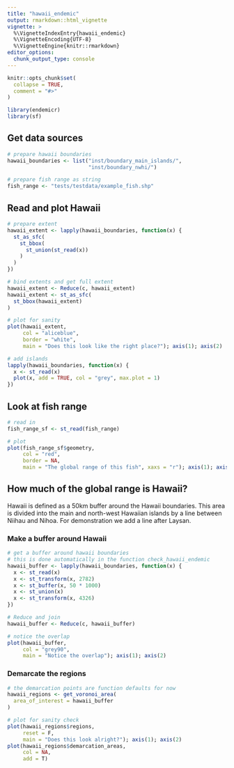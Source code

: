 ```yaml
---
title: "hawaii_endemic"
output: rmarkdown::html_vignette
vignette: >
  %\VignetteIndexEntry{hawaii_endemic}
  %\VignetteEncoding{UTF-8}
  %\VignetteEngine{knitr::rmarkdown}
editor_options: 
  chunk_output_type: console
---
```


```r
knitr::opts_chunk$set(
  collapse = TRUE,
  comment = "#>"
)
```

```r
library(endemicr)
library(sf)
```

## Get data sources

```r
# prepare hawaii boundaries
hawaii_boundaries <- list("inst/boundary_main_islands/",
                          "inst/boundary_nwhi/")

# prepare fish range as string
fish_range <- "tests/testdata/example_fish.shp"
```

## Read and plot Hawaii

```r
# prepare extent
hawaii_extent <- lapply(hawaii_boundaries, function(x) {
  st_as_sfc(
    st_bbox(
      st_union(st_read(x))
    )
  )
})

# bind extents and get full extent
hawaii_extent <- Reduce(c, hawaii_extent)
hawaii_extent <- st_as_sfc(
  st_bbox(hawaii_extent)
)

# plot for sanity
plot(hawaii_extent, 
     col = "aliceblue", 
     border = "white",
     main = "Does this look like the right place?"); axis(1); axis(2)

# add islands
lapply(hawaii_boundaries, function(x) {
  x <- st_read(x)
  plot(x, add = TRUE, col = "grey", max.plot = 1)
})
```

## Look at fish range

```r
# read in
fish_range_sf <- st_read(fish_range)

# plot
plot(fish_range_sf$geometry, 
     col = "red",
     border = NA,
     main = "The global range of this fish", xaxs = "r"); axis(1); axis(2)
```

## How much of the global range is Hawaii?

Hawaii is defined as a 50km buffer around the Hawaii boundaries.
This area is divided into the main and north-west Hawaiian islands by a line
between Niihau and Nihoa. For demonstration we add a line after Laysan.

### Make a buffer around Hawaii

```r
# get a buffer around hawaii boundaries
# this is done automatically in the function check_hawaii_endemic
hawaii_buffer <- lapply(hawaii_boundaries, function(x) {
  x <- st_read(x)
  x <- st_transform(x, 2782)
  x <- st_buffer(x, 50 * 1000)
  x <- st_union(x)
  x <- st_transform(x, 4326)
})

# Reduce and join
hawaii_buffer <- Reduce(c, hawaii_buffer)

# notice the overlap
plot(hawaii_buffer,
     col = "grey90",
     main = "Notice the overlap"); axis(1); axis(2)
```

### Demarcate the regions

```r
# the demarcation points are function defaults for now
hawaii_regions <- get_voronoi_area(
  area_of_interest = hawaii_buffer
)

# plot for sanity check
plot(hawaii_regions$regions, 
     reset = F,
     main = "Does this look alright?"); axis(1); axis(2)
plot(hawaii_regions$demarcation_areas,
     col = NA,
     add = T)
```


